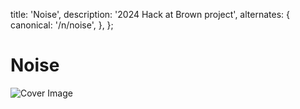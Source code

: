 
  title: 'Noise',
  description:
    '2024 Hack at Brown project',
  alternates: {
    canonical: '/n/noise',
  },
};

# Noise

<AnimatedName />

<div className="border border-gray-200  rounded-md p-4">
  <Image src={cover} alt="Cover Image" className="w-60ch h-30 object-cover" />
</div>

